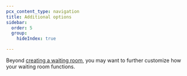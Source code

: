 ```yaml
---
pcx_content_type: navigation
title: Additional options
sidebar:
  order: 5
  group:
    hideIndex: true

---
```



Beyond [creating a waiting room](/waiting-room/get-started/), you may want to further customize how your waiting room functions.

<DirectoryListing />
